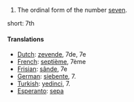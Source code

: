 # The ordinal form of the number [[seven]].

short: 7th

====Translations====

*[[Dutch]]: [[zevende]], 7de, 7e
*[[French]]: [[septième]], 7ème
*[[Frisian]]: [[sânde]], 7e
*[[German]]: [[siebente]], 7.
*[[Turkish]]: [[yedinci]], 7.
*[[Esperanto]]: [[sepa]]